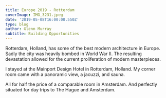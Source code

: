---
title: Europe 2019 - Rotterdam
coverImage: IMG_3231.jpeg
date: '2019-05-08T16:00:00.550Z'
type: blog
author: Glenn Murray
subtitle: Building Opportunities
---

Rotterdam, Holland, has some of the best modern architecture in Europe. Sadly the city was heavily bombed in World War II. The resulting devastation allowed for the current proliferation of modern masterpieces.

<Rotterdam2019SlideShow />

I stayed at the Mainport Design Hotel in Rotterdam, Holland. My corner room came with a panoramic view, a jacuzzi, and sauna.

All for half the price of a comparable room in Amsterdam. And perfectly situated for day trips to The Hague and Amsterdam.

<RotterdamHotel2019SlideShow />
